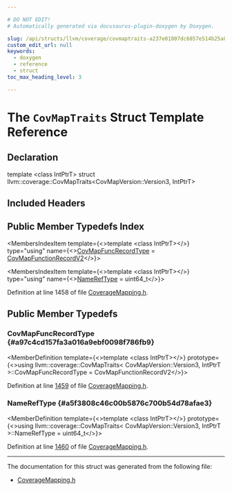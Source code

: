 ```yaml
---

# DO NOT EDIT!
# Automatically generated via docusaurus-plugin-doxygen by Doxygen.

slug: /api/structs/llvm/coverage/covmaptraits-a237e01007dc6857e514b25a870b0a15
custom_edit_url: null
keywords:
  - doxygen
  - reference
  - struct
toc_max_heading_level: 3

---
```





# The `CovMapTraits` Struct Template Reference

<DoxygenPage pluginConfig={pluginConfig}>



## Declaration

<CodeBlock>template &lt;class IntPtrT&gt;
struct llvm::coverage::CovMapTraits&lt;CovMapVersion::Version3, IntPtrT&gt;</CodeBlock>

## Included Headers

<IncludesList>
<IncludesListItem
  filePath="llvm/ProfileData/Coverage/CoverageMapping.h"
  permalink="/docs/api/files/include/include/llvm/include/llvm/profiledata/include/llvm/profiledata/coverage/coveragemapping-h"
  isLocal="true" />
</IncludesList>

## Public Member Typedefs Index

<MembersIndex>

<MembersIndexItem
  template={<>template &lt;class IntPtrT&gt;</>}
  type="using"
  name={<><a href="#a97c4cd157fa3a016a9ebf0098f786fb9">CovMapFuncRecordType</a> = <a href="/docs/api/structs/llvm/coverage/covmapfunctionrecordv2">CovMapFunctionRecordV2</a></>}>
</MembersIndexItem>

<MembersIndexItem
  template={<>template &lt;class IntPtrT&gt;</>}
  type="using"
  name={<><a href="#a5f3808c46c00b5876c700b54d78afae3">NameRefType</a> = uint64&#95;t</>}>
</MembersIndexItem>

</MembersIndex>


Definition at line 1458 of file <a href="/docs/api/files/include/include/llvm/include/llvm/profiledata/include/llvm/profiledata/coverage/coveragemapping-h">CoverageMapping.h</a>.

<SectionDefinition>

## Public Member Typedefs

### CovMapFuncRecordType {#a97c4cd157fa3a016a9ebf0098f786fb9}

<MemberDefinition
  template={<>template &lt;class IntPtrT&gt;</>}
  prototype={<>using llvm::coverage::CovMapTraits&lt; CovMapVersion::Version3, IntPtrT &gt;::CovMapFuncRecordType =  CovMapFunctionRecordV2</>}>

Definition at line <a href="/docs/api/files/include/include/llvm/include/llvm/profiledata/include/llvm/profiledata/coverage/coveragemapping-h/#l01459">1459</a> of file <a href="/docs/api/files/include/include/llvm/include/llvm/profiledata/include/llvm/profiledata/coverage/coveragemapping-h">CoverageMapping.h</a>.
</MemberDefinition>

### NameRefType {#a5f3808c46c00b5876c700b54d78afae3}

<MemberDefinition
  template={<>template &lt;class IntPtrT&gt;</>}
  prototype={<>using llvm::coverage::CovMapTraits&lt; CovMapVersion::Version3, IntPtrT &gt;::NameRefType =  uint64&#95;t</>}>

Definition at line <a href="/docs/api/files/include/include/llvm/include/llvm/profiledata/include/llvm/profiledata/coverage/coveragemapping-h/#l01460">1460</a> of file <a href="/docs/api/files/include/include/llvm/include/llvm/profiledata/include/llvm/profiledata/coverage/coveragemapping-h">CoverageMapping.h</a>.
</MemberDefinition>

</SectionDefinition>

<hr/>

The documentation for this struct was generated from the following file:

<ul>
<li><a href="/docs/api/files/include/include/llvm/include/llvm/profiledata/include/llvm/profiledata/coverage/coveragemapping-h">CoverageMapping.h</a></li>
</ul>

</DoxygenPage>
